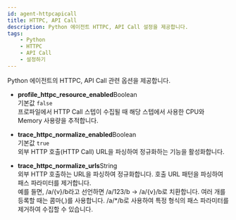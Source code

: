 ```yaml
---
id: agent-httpcapicall
title: HTTPC, API Call
description: Python 에이전트 HTTPC, API Call 설정을 제공합니다.
tags:
    - Python
    - HTTPC
    - API Call
    - 설정하기
---
```


Python 에이전트의 HTTPC, API Call 관련 옵션을 제공합니다.

* **profile_httpc_resource_enabled**<span class='type'>Boolean</span><br/>
    기본값 `false`<br/>
    프로파일에서 HTTP Call 스텝이 수집될 때 해당 스텝에서 사용한 CPU와 Memory 사용량을 추적합니다.

* **trace_httpc_normalize_enabled**<span class='type'>Boolean</span><br/>
    기본값 `true`<br/>
    외부 HTTP 호출(HTTP Call) URL을 파싱하여 정규화하는 기능을 활성화합니다. 

* **trace_httpc_normalize_urls**<span class='type'>String</span><br/>
    외부 HTTP 호출하는 URL을 파싱하여 정규화합니다. 호출 URL 패턴을 파싱하여 패스 파라미터를 제거합니다.  
    예를 들면, /a/{v}/b라고 선언하면 /a/123/b → /a/{v}/b로 치환합니다. 여러 개를 등록할 때는 콤마(*,*)를 사용합니다. /a/*/b로 사용하여 특정 형식의 패스 파라미터를 제거하여 수집할 수 있습니다.      